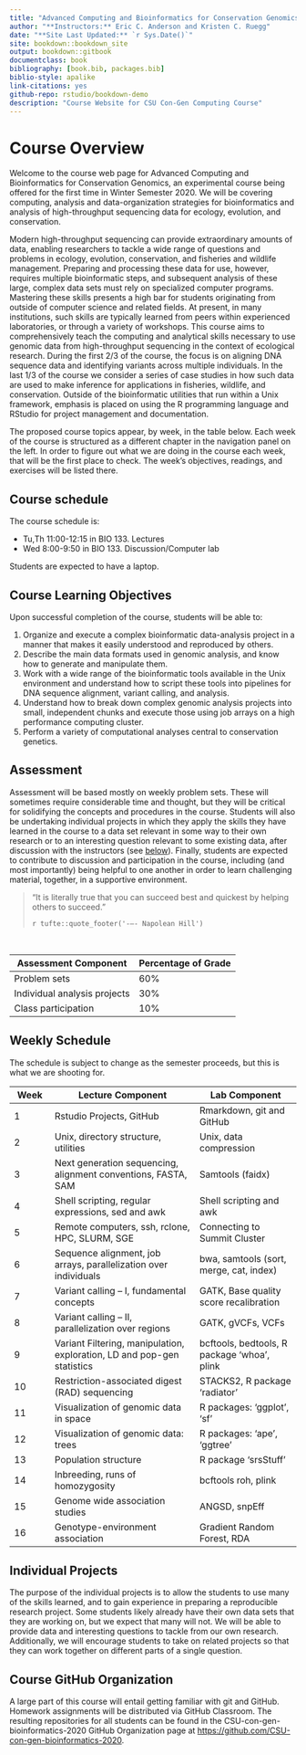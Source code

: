```yaml
--- 
title: "Advanced Computing and Bioinformatics for Conservation Genomics. CSU FWCB/BZ 5XX"
author: "**Instructors:** Eric C. Anderson and Kristen C. Ruegg"
date: "**Site Last Updated:** `r Sys.Date()`"
site: bookdown::bookdown_site
output: bookdown::gitbook
documentclass: book
bibliography: [book.bib, packages.bib]
biblio-style: apalike
link-citations: yes
github-repo: rstudio/bookdown-demo
description: "Course Website for CSU Con-Gen Computing Course"
---
```



# Course Overview {-}

Welcome to the course web page for Advanced Computing and Bioinformatics for Conservation Genomics,
an experimental course being offered for the first time in Winter Semester 2020.  We will be covering
computing, analysis and data-organization strategies for bioinformatics and analysis of high-throughput sequencing data for ecology, 
evolution, and conservation.

Modern high-throughput sequencing can provide extraordinary amounts of data, enabling researchers to tackle a wide range of questions and problems in ecology, evolution, conservation, and fisheries and wildlife management. Preparing and processing these data for use, however, requires multiple bioinformatic steps, and subsequent analysis of these large, complex data sets must rely on specialized computer programs.  Mastering these skills presents a high bar for students originating from outside of computer science and related fields. At present, in many institutions, such skills are typically learned from peers within experienced laboratories, or through a variety of workshops.  This course aims to comprehensively teach the computing and analytical skills necessary to use genomic data from high-throughput sequencing in the context of ecological research.  During the first 2/3 of the course, the focus is on aligning DNA sequence data and identifying variants across multiple individuals.  In the last 1/3 of the course we consider a series of case studies in how such data are used to make inference for applications in fisheries, wildlife, and conservation. Outside of the bioinformatic utilities that run within a Unix framework, emphasis is placed on using the R programming language and RStudio for project management and documentation. 

The proposed course
topics appear, by week, in the table below.  Each week of the course is structured as a different
chapter in the navigation panel on the left.  In order to figure out what we are doing in the course
each week, that will be the first place to check.  The week's objectives, readings, and exercises will
be listed there.

## Course schedule {-}

The course schedule is:

- Tu,Th  11:00-12:15 in BIO 133.  Lectures
- Wed 8:00-9:50 in BIO 133. Discussion/Computer lab

Students are expected to have a laptop.

## Course Learning Objectives {-}

Upon successful completion of the course, students will be able to:

1.	Organize and execute a complex bioinformatic data-analysis project in a manner that makes it easily understood and reproduced by others.
2.	Describe the main data formats used in genomic analysis, and know how to generate and manipulate them. 
3.	Work with a wide range of the bioinformatic tools available in the Unix environment and understand how to script these tools into pipelines for DNA sequence alignment, variant calling, and analysis.
4.	Understand how to break down complex genomic analysis projects into small, independent chunks and execute those using job arrays on a high performance computing cluster.
5.	Perform a variety of computational analyses central to conservation genetics.


## Assessment {-}

Assessment will be based mostly on weekly problem sets.  These will sometimes require
considerable time and thought, but they will be critical for solidifying the concepts
and procedures in the course. Students will also be undertaking individual projects
in which they apply the skills they have learned in the course to a data set
relevant in some way to their own research or to an interesting question relevant
to some existing data, after discussion with the instructors (see [below](#indproj)).
Finally, students are expected to contribute to discussion and participation in the course,
including (and most importantly) being helpful to one another in order to learn challenging material,
together, in a supportive environment.

> "It is literally true that you can succeed best 
> and quickest by helping others to succeed."
>
> `r tufte::quote_footer('-–- Napolean Hill')`


&nbsp;


Assessment Component | Percentage of Grade
---------------------|-------------------
Problem sets | 60%
Individual analysis projects | 30%
Class participation | 10%



## Weekly Schedule {-}

The schedule is subject to change as the semester proceeds, but this
is what we are shooting for.



Week  |	Lecture  Component	| Lab Component
------|---------------------|---------------
1	 | Rstudio Projects, GitHub	 | Rmarkdown, git and GitHub
2	 | Unix, directory structure, utilities	| Unix, data compression
3	 | Next generation sequencing, alignment conventions, FASTA, SAM | 	Samtools (faidx)
4	 | Shell scripting, regular expressions, sed and awk	| Shell scripting and awk
5	 | Remote computers, ssh, rclone, HPC, SLURM, SGE |	Connecting to Summit Cluster
6	 | Sequence alignment, job arrays, parallelization over individuals | bwa, samtools (sort, merge, cat, index)
7	 | Variant calling – I, fundamental concepts | 	GATK, Base quality score recalibration
8	 | Variant calling – II, parallelization over regions	| GATK, gVCFs, VCFs
9	 | Variant Filtering, manipulation, exploration, LD and pop-gen statistics | bcftools, bedtools, R package ‘whoa’, plink  
10 | Restriction-associated digest (RAD) sequencing | STACKS2, R package ‘radiator’
11 | Visualization of genomic data in space	| R packages: ‘ggplot’, ‘sf’
12 | Visualization of genomic data: trees | R packages: ‘ape’, ‘ggtree’
13 | Population structure | R package ‘srsStuff’
14 | Inbreeding, runs of homozygosity	| bcftools roh, plink
15 | Genome wide association studies | ANGSD, snpEff
16 | Genotype-environment association	| Gradient Random Forest, RDA


## Individual Projects {-#indproj}

The purpose of the individual projects is to allow the students to use
many of the skills learned, and to gain experience in preparing a reproducible
research project.  Some students likely already have their own data sets
that they are working on, but we expect that many will not.  We will be
able to provide data and interesting questions to tackle from our own research.
Additionally, we will encourage students to take on related projects so that
they can work together on different parts of a single question.

## Course GitHub Organization {-#ghorg}

A large part of this course will entail getting familiar with git and GitHub.
Homework assignments will be distributed via GitHub Classroom.  The resulting
repositories for all students can be found in the CSU-con-gen-bioinformatics-2020 GitHub Organization page
at [https://github.com/CSU-con-gen-bioinformatics-2020](https://github.com/CSU-con-gen-bioinformatics-2020).
